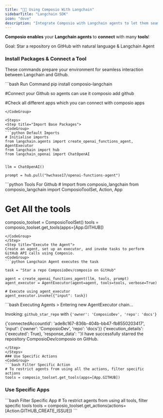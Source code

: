 ```yaml
---
title: "🦜🔗 Using Composio With Langchain"
sidebarTitle: "Langchain SDK"
icon: "dove"
description: "Integrate Composio with Langchain agents to let them seamlessly interact with external apps"
---
```


**Composio enables** your **Langchain agents** to **connect** with many **tools**!

<Tip>
  Goal: Star a repository on GitHub with natural language & Langchain Agent
</Tip>

### Install Packages & Connect a Tool

These commands prepare your environment for seamless interaction between Langchain and Github.

<CodeGroup> 
  ```bash Run Command
  pip install composio-langchain

  #Connect your Github so agents can use it
  composio add github

  #Check all different apps which you can connect with
  composio apps

  ```
</CodeGroup>

<Steps>
<Step title="Import Base Packages">
<CodeGroup>
  ```python Default Imports
  # Initialise imports
  from langchain.agents import create_openai_functions_agent, AgentExecutor
  from langchain import hub
  from langchain_openai import ChatOpenAI


  llm = ChatOpenAI()

  prompt = hub.pull("hwchase17/openai-functions-agent")
  ```

</CodeGroup>
</Step>
<Step title="Fetch all Github Langchain Tools via Composio">
<CodeGroup>
  ```python Tools For Github
  # Import from composio_langchain
  from composio_langchain import ComposioToolSet, Action, App

  # Get All the tools

  composio_toolset = ComposioToolSet()
  tools = composio_toolset.get_tools(apps=[App.GITHUB])
  ```
</CodeGroup>
</Step>
<Step title="Execute the Agent">
Create an agent, set up an executor, and invoke tasks to perform GitHub API calls using Composio.
<CodeGroup>
  ```python Langchain Agent executes the task

  task = "Star a repo ComposioDev/composio on GitHub"

  agent = create_openai_functions_agent(llm, tools, prompt)
  agent_executor = AgentExecutor(agent=agent, tools=tools, verbose=True)

  # Execute using agent_executor
  agent_executor.invoke({"input": task})
  ```

</CodeGroup>
</Step>
<Step title="Check Response">
  ```bash Executing Agents
  > Entering new AgentExecutor chain...

  Invoking: `github_star_repo` with `{'owner': 'ComposioDev', 'repo': 'docs'}`

  {'connectedAccountId': 'ade8c167-836b-404b-bb47-fb8550203417', 'input': {'owner': 'ComposioDev', 'repo': 'docs'}}
  {'execution_details': {'executed': True}, 'response_data': ''}I have successfully starred the repository ComposioDev/composio on GitHub.

  ```
</Step>
</Steps>
### Use Specific Actions
<CodeGroup>
  ```bash Filter Specific Action
  # To restrict agents from using all the actions, filter specific actions
  tools = composio_toolset.get_tools(apps=[App.GITHUB])
  ```
</CodeGroup>

### Use Specific Apps

<CodeGroup>
  ```bash Filter Specific App 
  # To restrict agents from using all tools, filter specific tools 
  tools = composio_toolset.get_actions(actions=[Action.GITHUB_CREATE_ISSUE]) 
  ```
</CodeGroup>

